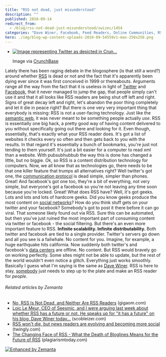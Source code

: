 ```yaml
---
title: "RSS not dead, just misunderstood"
description: ""
published: 2010-09-14
redirect_from:
  - /blog/rss-not-dead-just-misunderstood/swizec/1454
categories: "Dave Winer, Facebook, Feed Readers, Online Communities, RSS, Social network, Technology, Twitter, Uncategorized"
hero: ./img/blog-wp-content-uploads-2010-09-54559v1-max-250x250.png
---
```


- [![Image representing Twitter as depicted in Crun...](./img/blog-wp-content-uploads-2010-09-54559v1-max-250x250.png "Image representing Twitter as depicted in Crun...")](http://www.crunchbase.com/company/twitter)

  Image via [CrunchBase](http://www.crunchbase.com)

Lately there has been raging debate in the blogosphere (is that still a word?) around whether [RSS](http://en.wikipedia.org/wiki/RSS "RSS") is dead or not and the fact that it's apparently been dying ever since it was first conceived in 1999 or thereabouts. Arguments range all the way from the fact that it is useless in light of [Twitter](http://twitter.com "Twitter") and [Facebook](http://facebook.com "Facebook"), that it never managed to jump the gap, that people simply can't use it and that it all looks like RSS readers are being shut off left and right. Signs of great decay left and right, let's abandon the poor thing completely and let it die in peace right? But there is one very very important thing that everybody is missing: RSS is not a user-facing technology. Just like the [semantic web](http://semanticweb.org "Semantic Web"), it was never meant to be something people actually _use_. RSS is essentially one big hack, a pretty good way of having content delivered to you without specifically going out there and looking for it. Even though, essentially, that's exactly what your RSS reader does. It's got a list of websites it checks every so often and then gets back to you with the results. In that regard it's essentially a bunch of bookmarks, you're just not tending to them yourself. It's just a bit easier for a computer to read xml than a website. With pubsubhubbub the way this is done has changed a little, but no biggie. Ok, so RSS is a content distribution technology for computers. Now, we all know that as technologies go, there needs to be that one killer feature that trumps all alternatives right? Well twitter's got one, the [communication protocol](http://en.wikipedia.org/wiki/Communications_protocol "Communications protocol") is dead simple, simpler than phones. Great! And facebook's got one too, they're a bit of everything, not very simple, but everyone's got a facebook so you're not leaving any time soon because you're locked. Great! What does RSS have? Well, it's got geeks. Lots and lots and lots of hardcore geeks. Did you know geeks produce the most content on [social networks](http://en.wikipedia.org/wiki/Social_network "Social network")? How do you think stuff gets on your twitter and your facebook? Somebody's got to post it there before it can go viral. That someone likely found out via RSS. Sure this can be automated, but then you've just ruined the most important part of consuming content via twitter or facebook - the social filtering. But there's an even more important feature to RSS. **Infinite scalability. Infinite distributability.** Both twitter and facebook are tied to a single provider. Twitter's servers go down and all you see is a failwhale. No content for you. Imagine, for example, a huge earthquake hits california. Now suddenly both twitter's and facebook's [data centers](http://en.wikipedia.org/wiki/Data_center "Data center") are offline. No content. But RSS would bravely go on working perfectly. Some sites might not be able to update, but the rest of the world wouldn't even notice a glitch. Everything just works smoothly. Basically I guess what I'm saying is the same as [Dave Winer](http://scripting.com/stories/2010/09/13/howToRebootRss.html). RSS is here to stay, [somebody](http://lazyreadr.com/) just needs to step up to the plate and make an RSS reader for _people._

###### Related articles by Zemanta

- [No, RSS Is Not Dead, and Neither Are RSS Readers](http://gigaom.com/2010/09/13/no-rss-is-not-dead-and-neither-are-rss-readers/) (gigaom.com)
- [Loic Le Meur, CEO of Seesmic, and I were arguing last week about whether RSS has a future or not. He speaks up for "it has a future" on his blog. Dave Winer today...](http://scobleizer.com/2010/09/13/reboot-rss-readers-sorry-that-train-has-left-the-station/) (scobleizer.com)
- [RSS won't die, but news readers are evolving and becoming more social](http://blog.twingly.com/2010/09/14/rss-wont-die-but-news-readers-are-evolving-and-becoming-more-social/) (twingly.com)
- [The Changing Face of RSS - What the Death of Bloglines Means for the Future of RSS](http://www.plagiarismtoday.com/2010/09/13/the-changing-face-of-rss/) (plagiarismtoday.com)

[![Enhanced by Zemanta](http://img.zemanta.com/zemified_e.png?x-id=fd148594-8cfe-4036-aca0-4e36d387ae45)](http://www.zemanta.com/ "Enhanced by Zemanta")
